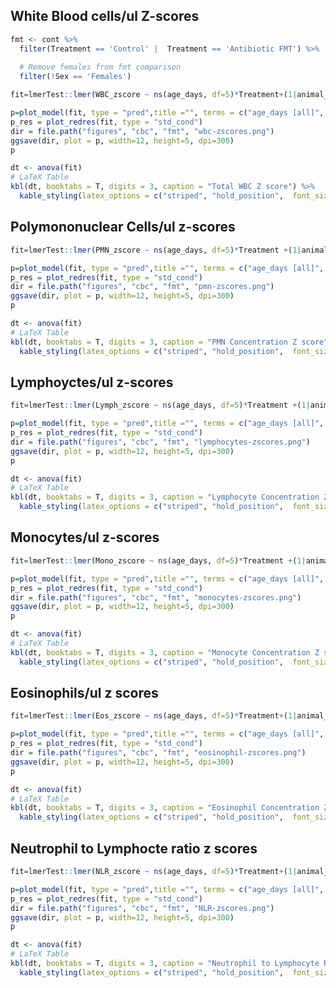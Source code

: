 ## White Blood cells/ul Z-scores

```r
fmt <- cont %>% 
  filter(Treatment == 'Control' |  Treatment == 'Antibiotic FMT') %>%
  
  # Remove females from fmt comparison
  filter(!Sex == 'Females')
```

```r
fit=lmerTest::lmer(WBC_zscore ~ ns(age_days, df=5)*Treatment+(1|animal_number),data=fmt)
```

```r
p=plot_model(fit, type = "pred",title ="", terms = c("age_days [all]", 'Treatment'), colors = c("darkgreen", "darkblue"), show.data=TRUE) + theme_classic() + theme(text = element_text(size=20))
p_res = plot_redres(fit, type = "std_cond")
dir = file.path("figures", "cbc", "fmt", "wbc-zscores.png")
ggsave(dir, plot = p, width=12, height=5, dpi=300)
p
```

```r
dt <- anova(fit)
# LaTeX Table
kbl(dt, booktabs = T, digits = 3, caption = "Total WBC Z score") %>%
  kable_styling(latex_options = c("striped", "hold_position",  font_size = 16, html_font = "arial"))
```

## Polymononuclear Cells/ul z-scores

```r
fit=lmerTest::lmer(PMN_zscore ~ ns(age_days, df=5)*Treatment +(1|animal_number),data=fmt)
```

```r
p=plot_model(fit, type = "pred",title ="", terms = c("age_days [all]", 'Treatment'), colors = c("darkgreen", "darkblue"), show.data=TRUE) + theme_classic() + theme(text = element_text(size=20))
p_res = plot_redres(fit, type = "std_cond")
dir = file.path("figures", "cbc", "fmt", "pmn-zscores.png")
ggsave(dir, plot = p, width=12, height=5, dpi=300)
p
```

```r
dt <- anova(fit)
# LaTeX Table
kbl(dt, booktabs = T, digits = 3, caption = "PMN Concentration Z score") %>%
  kable_styling(latex_options = c("striped", "hold_position",  font_size = 16, html_font = "arial"))
```

## Lymphoyctes/ul z-scores

```r
fit=lmerTest::lmer(Lymph_zscore ~ ns(age_days, df=5)*Treatment +(1|animal_number),data=fmt )
```

```r
p=plot_model(fit, type = "pred",title ="", terms = c("age_days [all]", 'Treatment'), colors = c("darkgreen", "darkblue"), show.data=TRUE) + theme_classic() + theme(text = element_text(size=20))
p_res = plot_redres(fit, type = "std_cond")
dir = file.path("figures", "cbc", "fmt", "lymphocytes-zscores.png")
ggsave(dir, plot = p, width=12, height=5, dpi=300)
p
```

```r
dt <- anova(fit)
# LaTeX Table
kbl(dt, booktabs = T, digits = 3, caption = "Lymphocyte Concentration Z score") %>%
  kable_styling(latex_options = c("striped", "hold_position",  font_size = 16, html_font = "arial"))
```

## Monocytes/ul z-scores

```r
fit=lmerTest::lmer(Mono_zscore ~ ns(age_days, df=5)*Treatment +(1|animal_number),data=fmt)
```

```r
p=plot_model(fit, type = "pred",title ="", terms = c("age_days [all]", 'Treatment'), colors = c("darkgreen", "darkblue"), show.data=TRUE) + theme_classic() + theme(text = element_text(size=20))
p_res = plot_redres(fit, type = "std_cond")
dir = file.path("figures", "cbc", "fmt", "monocytes-zscores.png")
ggsave(dir, plot = p, width=12, height=5, dpi=300)
p
```

```r
dt <- anova(fit)
# LaTeX Table
kbl(dt, booktabs = T, digits = 3, caption = "Monocyte Concentration Z score") %>%
  kable_styling(latex_options = c("striped", "hold_position",  font_size = 16, html_font = "arial"))
```

## Eosinophils/ul z scores

```r
fit=lmerTest::lmer(Eos_zscore ~ ns(age_days, df=5)*Treatment+(1|animal_number),data=fmt)
```

```r
p=plot_model(fit, type = "pred",title ="", terms = c("age_days [all]", 'Treatment'), colors = c("darkgreen", "darkblue"),  show.data=TRUE) + theme_classic() + theme(text = element_text(size=20))
p_res = plot_redres(fit, type = "std_cond")
dir = file.path("figures", "cbc", "fmt", "eosinophil-zscores.png")
ggsave(dir, plot = p, width=12, height=5, dpi=300)
p
```

```r
dt <- anova(fit)
# LaTeX Table
kbl(dt, booktabs = T, digits = 3, caption = "Eosinophil Concentration Z score") %>%
  kable_styling(latex_options = c("striped", "hold_position",  font_size = 16, html_font = "arial"))
```

## Neutrophil to Lymphocte ratio z scores

```r
fit=lmerTest::lmer(NLR_zscore ~ ns(age_days, df=5)*Treatment+(1|animal_number),data=fmt)
```

```r
p=plot_model(fit, type = "pred",title ="", terms = c("age_days [all]", 'Treatment'), colors = c("darkgreen", "darkblue"), show.data=TRUE) + theme_classic() + theme(text = element_text(size=20))
p_res = plot_redres(fit, type = "std_cond")
dir = file.path("figures", "cbc", "fmt", "NLR-zscores.png")
ggsave(dir, plot = p, width=12, height=5, dpi=300)
p
```

```r
dt <- anova(fit)
# LaTeX Table
kbl(dt, booktabs = T, digits = 3, caption = "Neutrophil to Lymphocyte Ratio Z score") %>%
  kable_styling(latex_options = c("striped", "hold_position",  font_size = 16, html_font = "arial"))
```

